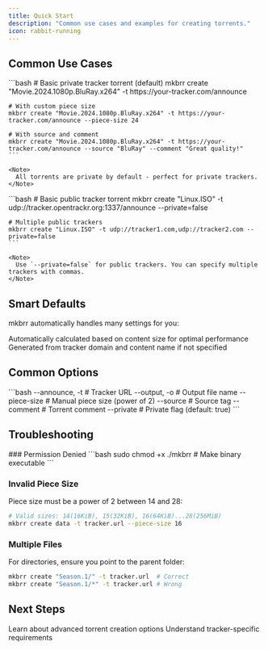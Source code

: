 ```yaml
---
title: Quick Start
description: "Common use cases and examples for creating torrents."
icon: rabbit-running
---
```


## Common Use Cases

<Tabs>
  <Tab title="Private Trackers">
    ```bash
    # Basic private tracker torrent (default)
    mkbrr create "Movie.2024.1080p.BluRay.x264" -t https://your-tracker.com/announce
    
    # With custom piece size
    mkbrr create "Movie.2024.1080p.BluRay.x264" -t https://your-tracker.com/announce --piece-size 24
    
    # With source and comment
    mkbrr create "Movie.2024.1080p.BluRay.x264" -t https://your-tracker.com/announce --source "BluRay" --comment "Great quality!"
    ```
    
    <Note>
      All torrents are private by default - perfect for private trackers.
    </Note>
  </Tab>
  
  <Tab title="Public Trackers">
    ```bash
    # Basic public tracker torrent
    mkbrr create "Linux.ISO" -t udp://tracker.opentrackr.org:1337/announce --private=false
    
    # Multiple public trackers
    mkbrr create "Linux.ISO" -t udp://tracker1.com,udp://tracker2.com --private=false
    ```
    
    <Note>
      Use `--private=false` for public trackers. You can specify multiple trackers with commas.
    </Note>
  </Tab>
</Tabs>

## Smart Defaults

mkbrr automatically handles many settings for you:

<CardGroup cols={2}>
  <Card title="Piece Size" icon="puzzle-piece">
    Automatically calculated based on content size for optimal performance
  </Card>
  <Card title="File Name" icon="file">
    Generated from tracker domain and content name if not specified
  </Card>
</CardGroup>

## Common Options

<Accordion title="Frequently Used Flags">
  ```bash
  --announce, -t     # Tracker URL
  --output, -o      # Output file name
  --piece-size      # Manual piece size (power of 2)
  --source          # Source tag
  --comment         # Torrent comment
  --private         # Private flag (default: true)
  ```
</Accordion>

## Troubleshooting

<Accordion title="Common Issues">
  ### Permission Denied
  ```bash
  sudo chmod +x ./mkbrr  # Make binary executable
  ```
  
  ### Invalid Piece Size
  Piece size must be a power of 2 between 14 and 28:
  ```bash
  # Valid sizes: 14(16KiB), 15(32KiB), 16(64KiB)...28(256MiB)
  mkbrr create data -t tracker.url --piece-size 16
  ```
  
  ### Multiple Files
  For directories, ensure you point to the parent folder:
  ```bash
  mkbrr create "Season.1/" -t tracker.url  # Correct
  mkbrr create "Season.1/*" -t tracker.url # Wrong
  ```
</Accordion>

## Next Steps

<CardGroup cols={2}>
  <Card
    title="Creating Torrents"
    icon="wand-magic-sparkles"
    href="/guides/creating-torrents"
  >
    Learn about advanced torrent creation options
  </Card>
  <Card
    title="Tracker Rules"
    icon="shield"
    href="/features/tracker-rules"
  >
    Understand tracker-specific requirements
  </Card>
</CardGroup>
